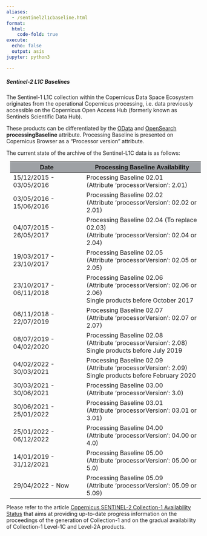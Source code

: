 ```yaml
---
aliases: 
  - /sentinel2l1cbaseline.html
format:
  html:
    code-fold: true
execute:
  echo: false
  output: asis
jupyter: python3

---
```


##### Sentinel-2 L1C Baselines

The Sentinel-1 L1C collection within the Copernicus Data Space Ecosystem originates from the operational Copernicus processing, i.e. data previously accessible on the Copernicus Open Access Hub (formerly known as Sentinels Scientific Data Hub).

These products can be differentiated by the [OData](https://documentation.dataspace.copernicus.eu/APIs/OData.html#query-by-attributes){target="_blank"} and [OpenSearch](https://catalogue.dataspace.copernicus.eu/resto/api/collections/Sentinel2/describe.xml){target="_blank"} **processingBaseline** attribute. Processing Baseline is presented on Copernicus Browser as a "Processor version" attribute.

The current state of the archive of the Sentinel-L1C data is as follows:

<table class="table-roadmap" style="margin: 10px;">
  <thead>
    <tr>
      <th style="background-color: #9ea1a5">Date</th>
      <th style="background-color: #9ea1a5">Processing Baseline Availability</th>
    </tr>
  </thead>
  <tbody>
    <tr>
      <td>15/12/2015 - 03/05/2016</td>
      <td>Processing Baseline 02.01 <br>(Attribute ‘processorVersion’: 2.01)</td>
    </tr>
    <tr>
      <td>03/05/2016 - 15/06/2016</td>
      <td>Processing Baseline 02.02 <br>(Attribute ‘processorVersion’: 02.02 or 2.01)</td>
    </tr>
    <tr>
      <td>04/07/2015 - 26/05/2017</td>
      <td>Processing Baseline 02.04 (To replace 02.03) <br>(Attribute ‘processorVersion’: 02.04 or 2.04)</td>
    </tr>
    <tr>
      <td>19/03/2017 - 23/10/2017</td>
      <td>Processing Baseline 02.05 <br>(Attribute ‘processorVersion’: 02.05 or 2.05)</td>
    </tr>
    <tr>
      <td>23/10/2017 - 06/11/2018</td>
      <td>Processing Baseline 02.06 <br>(Attribute ‘processorVersion’: 02.06 or 2.06) <br>Single products before October 2017</td>
    </tr>
    <tr>
      <td>06/11/2018 - 22/07/2019</td>
      <td>Processing Baseline 02.07 <br>(Attribute ‘processorVersion’: 02.07 or 2.07)</td>
    </tr>
    <tr>
      <td>08/07/2019 - 04/02/2020</td>
      <td>Processing Baseline 02.08 <br>(Attribute ‘processorVersion’: 2.08) <br>Single products before July 2019</td>
    </tr>
    <tr>
      <td>04/02/2022 - 30/03/2021</td>
      <td>Processing Baseline 02.09 <br>(Attribute ‘processorVersion’: 2.09) <br>Single products before February 2020</td>
    </tr>
    <tr>
      <td>30/03/2021 - 30/06/2021</td>
      <td>Processing Baseline 03.00 <br>(Attribute ‘processorVersion’: 3.0)</td>
    </tr>
    <tr>
      <td>30/06/2021 - 25/01/2022</td>
      <td>Processing Baseline 03.01 <br>(Attribute ‘processorVersion’: 03.01 or 3.01)</td>
    </tr>
    <tr>
      <td>25/01/2022 - 06/12/2022</td>
      <td>Processing Baseline 04.00 <br>(Attribute ‘processorVersion’: 04.00 or 4.0)</td>
    </tr>
    <tr>
      <td>14/01/2019 - 31/12/2021</td>
      <td>Processing Baseline 05.00 <br>(Attribute ‘processorVersion’: 05.00 or 5.0)</td>
    </tr>
    <tr>
      <td>29/04/2022 - Now</td>
      <td>Processing Baseline 05.09 <br>(Attribute ‘processorVersion’: 05.09 or 5.09)</td>
    </tr>
  </tbody>
</table>

Please refer to the article [Copernicus SENTINEL-2 Collection-1 Availability Status](https://sentinels.copernicus.eu/web/sentinel/technical-guides/sentinel-2-msi/copernicus-sentinel-2-collection-1-availability-status)
that aims at providing up-to-date progress information on the proceedings of the generation of Collection-1 and on the gradual availability of Collection-1 Level-1C and Level-2A products.